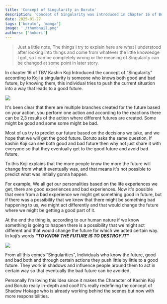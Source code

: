 ```yaml
---
title: 'Concept of Singularity in Boruto'
description: 'Concept of Singularity was introduced in Chapter 16 of Boruto TBV and here I am trying somewhat put it into simple terms'
date: 2025-01-27
tags: ['boruto', 'manga']
image: './thumbnail.png'
authors: ['hokori']
---
```


> Just a little note, The things I try to explain here are what I understood after looking into things and come from whatever the little knowledge I got, so I can be completely wrong or the meaning of Singularity can be changed at some point in later story.

In chapter 16 of TBV Kashin Koji Introduced the concept of “Singularity” according to Koji a singularity is someone who knows both good and bad future, by knowing them, this individual tries to push the current situation into a way that leads to a good future.

![](assets/01.png)

It's been clear that there are multiple branches created for the future based on your action, you perform one action and according to the reactions there can be 2,3 results of the action where different futures are created. Some might be good and some some might be bad.

Most of us try to predict our future based on the decisions we take, and we hope that we will get the good future. Boruto asks the same question, If kashin Koji can see both good and bad future then why not just share it with everyone so that they eventually get to the good future and avoid bad future.

To this Koji explains that the more people know the more the future will change from what it eventually was, and that means it's not possible to predict what was initially gonna happen.

For example, We all get our personalities based on the life experiences we get, there are good experiences and bad experiences. Now it's possible that even from a bad experience we might get something good in future, but if there was a possibility that we knew that there might be something bad happening to us, we might act differently and that would change the future where we might be getting a good part of it.

At the end the thing is, according to our human nature if we know something is going to happen there is a possibility that we might act different and that would change the future for which we acted certain way. In koji’s words **_“TO KNOW THE FUTURE IS TO DESTROY IT”_**

![](assets/02.png)

From all this comes “Singularities”, Individuals who know the future, good and bad both and through certain actions they push little by little to a good future. They work in shadows and influence people around them to act in certain way so that eventually the bad future can be avoided.

Personally I'm loving this Idea since it makes the Character of Kashin Koji and Boruto really in-depth and cool! It's really redefining the concept of Shadow Hokage who is already working behind the scenes but now with more responsibilities.
